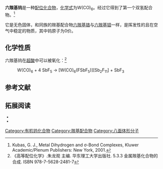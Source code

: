 {{chembox
| verifiedrevid = 428739950
| ImageFile =Tungsten carbonyl powder.jpg
| ImageFile2 =Tungsten hexacarbonyl.svg
| ImageSize = 
| IUPACName = Hexacarbonyltungsten
| OtherNames = Tungsten carbonyl<br />Hexacarbonylwolfram
| Section1 = {{Chembox Identifiers
|   CASNo = 14040-11-0
|    CASNo_Ref = {{cascite|correct|CAS}}
|   EINECS = 237-880-2
|   PubChem = 98884
|   InChI = 1/6CO.W/c6*1-2;
|   SMILES = C-]#[O+].[C-]#[O+].[C-]#[O+].[C-]#[O+].[C-]#[O+].[C-]#[O+].[W]
  }}
| Section2 = {{Chembox Properties
|   Formula = C<sub>6</sub>O<sub>6</sub>W
|   MolarMass = 351.901 g/mol
|   Appearance = 无色固体
|   Density = 2.65 g/cm<sup>3</sup><ref>"Metal-Organics Catalog" physical property data were obtained from Gelest, Inc. of Morrisville, Pennsylvania (US). Retrieved from SciFinder. [2019-6-18]</ref>
|   MeltingPtC = 170
|   Melting_notes = (分解) 
|   BoilingPt = 
|   Solubility = 不溶
|   SolubleOther = 有限溶于[[四氢呋喃|四氢呋喃]]
  }}
| Section3 = {{Chembox Hazards
|   EUIndex = 未列出
|   MainHazards = 可燃<br />CO源
|   RPhrases = 
|   SPhrases = 
|   FlashPt = 
|   AutoignitionPt = 
  }}
| Section8 = {{Chembox Related
|   OtherAnions = 
|   OtherCations = [[六羰基铬|六羰基铬]]<br/>[[六羰基钼|六羰基钼]]
|   OtherFunctn = 
|   Function = 
|   OtherCpds = 
  }}
}}

'''六羰基钨'''是一种[[配位化合物|配位化合物]]，[[化学式|化学式]]为W(CO)<sub>6</sub>。经过它得到了第一个双氢配合物。<ref name = "Kubas">Kubas, G. J., Metal Dihydrogen and σ-Bond Complexes, Kluwer Academic/Plenum Publishers: New York, 2001.</ref>

它是无色固体，和同族的羰基配合物[[六羰基铬|六羰基铬]]与[[六羰基钼|六羰基钼]]一样，是挥发性的且在空气中稳定的物质，其中钨原子为0价。
==化学性质==
六羰基钨在[[超酸|超酸]]中可以被氧化：<ref>《高等配位化学》.朱龙观 主编. 华东理工大学出版社. 5.3.3 金属羰基化合物的合成. ISBN 978-7-5628-2481-7</ref>

: W(CO)<sub>6</sub> + 4 SbF<sub>5</sub> → [W(CO)<sub>6</sub>(FSbF<sub>5</sub>)][Sb<sub>2</sub>F<sub>11</sub>] + SbF<sub>3</sub>
==参考文献==
{{reflist}}

==拓展阅读==
<small>
* {{cite journal|journal=The Journal of Physical Chemistry A|volume=120|issue=35|language=en|issn=1089-5639|date=2016-09-08|pages=6917–6928|doi=10.1021/acs.jpca.6b05113|url=http://pubs.acs.org/doi/10.1021/acs.jpca.6b05113|title=Anisotropic Coulomb Explosion of CO Ligands in Group 6 Metal Hexacarbonyls: Cr(CO) 6 , Mo(CO) 6 , W(CO) 6|accessdate=2019-06-18|author=Hiroki Tanaka, Nobuaki Nakashima, Tomoyuki Yatsuhashi|archive-date=2019-10-27|archive-url=https://web.archive.org/web/20191027092751/https://pubs.acs.org/doi/10.1021/acs.jpca.6b05113|dead-url=no}}
* {{cite journal|journal=International Journal of Chemical Kinetics|volume=51|issue=3|language=en|date=2019-03|pages=232–245|doi=10.1002/kin.21246|url=http://doi.wiley.com/10.1002/kin.21246|title=Kinetic and thermochemical characteristics of the dissociation of Mo(CO) 6 and W(CO) 6|accessdate=2019-06-18|author=Vladimir N. Smirnov, Pavel A. Vlasov}}
</small>

{{钨化合物}}
{{羰基配合物}}

[[Category:有机钨化合物|Category:有机钨化合物]]
[[Category:羰基配合物|Category:羰基配合物]]
[[Category:八面体形分子|Category:八面体形分子]]